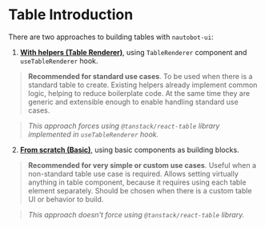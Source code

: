 <Meta title="Components/Table/Introduction" />

# Table Introduction

There are two approaches to building tables with `nautobot-ui`:

  1. [**With helpers (Table Renderer)**](/story/table--table-renderer), using
  `TableRenderer` component and `useTableRenderer` hook.
  > **Recommended for standard use cases**. To be used when there is a standard
  > table to create. Existing helpers  already implement common logic, helping
  > to reduce boilerplate code. At the same time they are generic and extensible
  > enough to enable handling standard use cases.

  > _This approach forces using `@tanstack/react-table` library implemented in
  > `useTableRenderer` hook._


  2. [**From scratch (Basic)**](/story/table--basic), using basic components as
  building blocks.
  > **Recommended for very simple or custom use cases**. Useful when a
  > non-standard table use case is required. Allows setting virtually anything
  > in table component, because it requires using each table element separately.
  > Should be chosen when there is a custom table UI or behavior to build.

  > _This approach doesn't force using `@tanstack/react-table` library._
